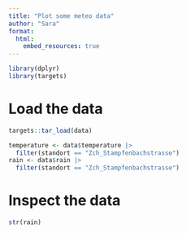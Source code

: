 ```yaml
---
title: "Plot some meteo data"
author: "Sara"
format: 
  html:
    embed_resources: true
---
```


```r
library(dplyr)
library(targets)
```


# Load the data

```r
targets::tar_load(data)

temperature <- data$temperature |>
  filter(standort == "Zch_Stampfenbachstrasse")
rain <- data$rain |>
  filter(standort == "Zch_Stampfenbachstrasse")
```

# Inspect the data

```r
str(rain)
```
